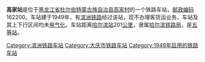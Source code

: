 {{Unreferenced|time=2016-11-20T12:55:45+00:00}}
{{noteTA
|1=zh-cn:始发车次; zh-hk:列車班次;
|2=zh-cn:车次; zh-hk:班次;
}}
{{Infobox China railway station
|车站名称 = 高家站
|图片 = 
|图片介绍 = 
|其他名称 = 
|车站拼音 = Gaojia
|英文名称 = Gaojia Railway Station
|车站代码 = 57452
|车站地址 = [[黑龙江省|黑龙江省]][[大庆市|大庆市]][[杜尔伯特蒙古族自治县|杜尔伯特蒙古族自治县]]
|归属 = [[哈尔滨铁路局|哈尔滨铁路局]]
|线路 = [[滨洲铁路|滨洲铁路]]
|车站等级 = [[五等站_(中铁)|五等站]]
}}
'''高家站'''是位于[[黑龙江省|黑龙江省]][[杜尔伯特蒙古族自治县|杜尔伯特蒙古族自治县]][[高家村|高家村]]的一个铁路车站，[[邮政编码|邮政编码]]162200。车站建于1949年，有[[滨洲铁路|滨洲铁路]]经过该站，现不办理客货运业务，车站及其上下行区间均未[[电气化|电气化]]。车站距离[[哈尔滨站|哈尔滨站]]201[[公里|公里]]，隶属[[哈尔滨铁路局|哈尔滨铁路局]]，是[[五等站_(中铁)|五等站]]。

{{start rail box|[[中国铁路|中国铁路]]}}
{{s-inop|[[齐家站|齐家站]]|{{站|哈尔滨}}方向}}
{{s-line|[[滨洲铁路|滨洲铁路]]<br />高家站}}
{{s-inop|[[杜尔伯特站|杜尔伯特站]]|{{站|满洲里}}方向}}
{{end box}}
{{滨洲铁路}}
{{铁路车站小作品}}
{{黑龙江小作品}}

[[Category:滨洲铁路车站|Category:滨洲铁路车站]]
[[Category:大庆市铁路车站|Category:大庆市铁路车站]]
[[Category:1949年启用的铁路车站|Category:1949年启用的铁路车站]]